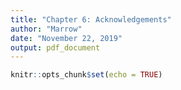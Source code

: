 ```yaml
---
title: "Chapter 6: Acknowledgements"
author: "Marrow"
date: "November 22, 2019"
output: pdf_document
---
```


```r
knitr::opts_chunk$set(echo = TRUE)
```


